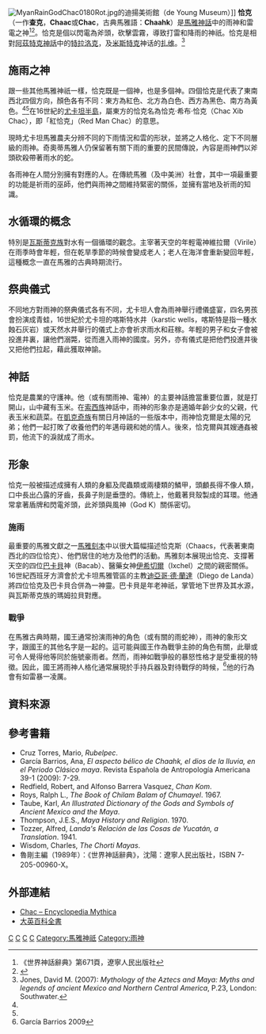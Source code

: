 {{Otheruses|subject=[[馬雅神話|馬雅神話]]中的一個神祇|other=[[日本|日本]][[創作歌手|創作歌手]]CHAGE|恰克}}

[[File:MyanRainGodChac0180Rot.jpg|right]]的迪揚美術館（de Young Museum）]]
'''恰克'''（一作'''查克'''，'''Chaac'''或'''Chac'''，古典馬雅語：'''Chaahk'''）是[[馬雅神話|馬雅神話]]中的雨神和雷電之神<ref name="lu">《世界神話辭典》第671頁，遼寧人民出版社</ref><ref>{{Cite web |url=http://www.pantheon.org/articles/c/chac.html |title="Chac." Encyclopedia Mythica from Encyclopedia Mythica Online. |access-date=2009-08-02 |archive-url=https://web.archive.org/web/20091006235436/http://www.pantheon.org/articles/c/chac.html |archive-date=2009-10-06 |dead-url=yes }}</ref>。恰克是個以閃電為斧頭，砍擊雲霧，導致打雷和降雨的神祇。恰克是相對[[阿茲特克神話|阿茲特克神話]]中的[[特拉洛克|特拉洛克]]，及[[米斯特克|米斯特克]]神话的[[扎维|扎维]]。<ref name="Jones">Jones, David M. (2007): ''Mythology of the Aztecs and Maya: Myths and legends of ancient Mexico and Northern Central America'', P.23, London: Southwater.</ref>

== 施雨之神 ==
跟一些其他馬雅神祇一樣，恰克既是一個神，也是多個神。四個恰克是代表了東南西北四個方向，顏色各有不同：東方為紅色、北方為白色、西方為黑色、南方為黃色。<ref name="lu"/><ref name="Jones"/>在16世紀的[[尤卡坦半島|尤卡坦半島]]，屬東方的恰克名為恰克·希布·恰克（Chac Xib Chac），即「紅恰克」（Red Man Chac）的意思。

現時尤卡坦馬雅農夫分辨不同的下雨情況和雲的形狀，並將之人格化、定下不同層級的雨神。奇奧蒂馬雅人仍保留著有關下雨的重要的民間傳說，內容是雨神們以斧頭砍殺帶著雨水的蛇。

各雨神在人間分別擁有對應的人。在傳統馬雅（及中美洲）社會，其中一項最重要的功能是祈雨的巫師，他們與雨神之間維持緊密的關係，並擁有當地及祈雨的知識。

== 水循環的概念 ==
特別是[[瓦斯蒂克族|瓦斯蒂克族]]對水有一個循環的觀念。主宰著天空的年輕電神維拉爾（Virile）在雨季時會年輕，但在乾旱季節的時候會變成老人；老人在海洋會重新變回年輕，這種概念一直在馬雅的古典時期流行。

== 祭典儀式 ==
不同地方對雨神的祭典儀式各有不同，尤卡坦人會為雨神舉行禮儀盛宴，四名男孩會扮演成青蛙，16世紀於尤卡坦的喀斯特水井（karstic wells，喀斯特是指一種水蝕石灰岩）或天然水井舉行的儀式上亦會祈求雨水和莊稼。年輕的男子和女子會被投進井裏，讓他們溺斃，從而進入雨神的國度。另外，亦有儀式是把他們投進井後又把他們拉起，藉此獲取神諭。

== 神話 ==
恰克是農業的守護神。他（或有關雨神、電神）的主要神話擔當重要位置，就是打開山，山中藏有玉米。在[[索西族|索西族]]神話中，雨神的形象亦是適婚年齡少女的父親，代表玉米和蔬菜。在[[凱克奇族|凱克奇族]]有關日月神話的一些版本中，雨神恰克爾是太陽的兄弟；他們一起打敗了收養他們的年邁母親和她的情人。後來，恰克爾與其嫂通姦被罰，他流下的淚就成了雨水。

== 形象 ==
恰克一般被描述成擁有人類的身軀及爬蟲類或兩棲類的鱗甲，頭顱長得不像人類，口中長出凸露的牙齒，長鼻子則是垂墮的。傳統上，他戴著貝殼製成的耳環。他通常拿著盾牌和閃電斧頭，此斧頭與風神（God K）關係密切。

=== 施雨 ===
最重要的馬雅文獻之一[[瑪雅刻本|馬雅刻本]]中以很大篇幅描述恰克斯（Chaacs，代表著東南西北的四位恰克）、他們居住的地方及他們的活動。馬雅刻本展現出恰克、支撐著天空的四位[[巴卡貝|巴卡貝]]神（Bacab）、醫藥女神[[伊希切爾|伊希切爾]]（Ixchel）之間的親密關係。16世紀西班牙方濟會於尤卡坦馬雅管區的主教[[迪亞哥·德·蘭達|迪亞哥·德·蘭達]]（Diego de Landa）將四位恰克及巴卡貝合併為一神靈。巴卡貝是年老神祇，掌管地下世界及其水源，與瓦斯蒂克族的瑪姆拉貝對應。

=== 戰爭 ===
在馬雅古典時期，國王通常扮演雨神的角色（或有關的雨蛇神），雨神的象形文字，跟國王的其他名字是一起的。這可能與國王作為戰爭主帥的角色有關，此舉或可令人覺得他等同於施號豪雨者。然而，雨神如戰爭般的暴怒性格才是受重視的特徵。因此，國王將雨神人格化通常展現於手持兵器及對待戰俘的時候，<ref>García Barrios 2009</ref>他的行為會有如雷暴一凌厲。

== 資料來源 ==
{{reflist}}

== 參考書籍 ==
* Cruz Torres, Mario, ''Rubelpec''.
* García Barrios, Ana, ''El aspecto bélico de Chaahk, el dios de la lluvia, en el Periodo Clásico maya''. Revista Española de Antropología Americana 39-1 (2009): 7-29.
* Redfield, Robert, and Alfonso Barrera Vasquez, '' Chan Kom''.
* Roys, Ralph L., ''The Book of Chilam Balam of Chumayel''. 1967.
* Taube, Karl, ''An Illustrated Dictionary of the Gods and Symbols of Ancient Mexico and the Maya''.
* Thompson, J.E.S., ''Maya History and Religion''. 1970.
* Tozzer, Alfred, ''Landa's Relación de las Cosas de Yucatán, a Translation''. 1941.
* Wisdom, Charles, ''The Chorti Mayas''.
* 魯剛主編（1989年）：《世界神話辭典》，沈陽：遼寧人民出版社，ISBN 7-205-00960-X。 

== 外部連結 ==
* [https://web.archive.org/web/20091006235436/http://www.pantheon.org/articles/c/chac.html Chac – Encyclopedia Mythica]
* [http://www.wordpedia.eb.com/tbol/article?i=014208&db=big5&q=cHAC 大英百科全書]{{dead link|date=2017年12月 |bot=InternetArchiveBot |fix-attempted=yes }}

{{Authority control}}
{{DEFAULTSORT:Chac}}
[[Category:馬雅神話|C]]
[[Category:水神|C]]
[[Category:雷神|C]]
[[Category:豐穰神|C]]
[[Category:馬雅神祇|Category:馬雅神祇]]
[[Category:雨神|Category:雨神]]